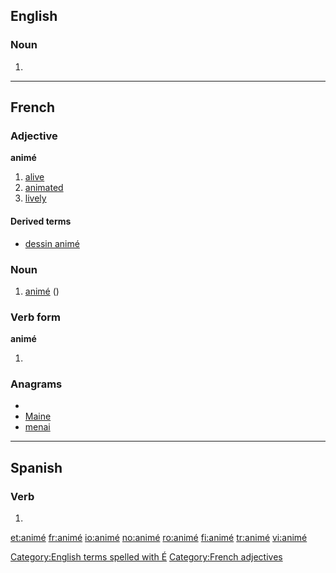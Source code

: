 ==English==

===Noun===
{{en-noun}}

# {{alternative spelling of|[[anime]]}}

[[Category:English terms spelled with É]]

----

==French==

===Adjective===
'''animé'''

# [[alive]]
# [[animated]]
# [[lively]]

====Derived terms====
* [[dessin animé]]

===Noun===
{{fr-noun|m}}

# [[#English|animé]] ({{alternative spelling of|anime|lang=French}})

===Verb form===
'''animé'''

# {{past participle of|lang=French|[[animer]]}}

===Anagrams===
* {{alphagram|aeimn}}
* [[Maine#French|Maine]]
* [[menai#French|menai]]


[[Category:French adjectives]]

----

==Spanish==

===Verb===
{{es-verb-form|animar}}

# {{es-verb form of|ending=ar|mood=indicative|tense=preterite|pers=1|number=singular|[[animar]]}}

[[et:animé]]
[[fr:animé]]
[[io:animé]]
[[no:animé]]
[[ro:animé]]
[[fi:animé]]
[[tr:animé]]
[[vi:animé]]